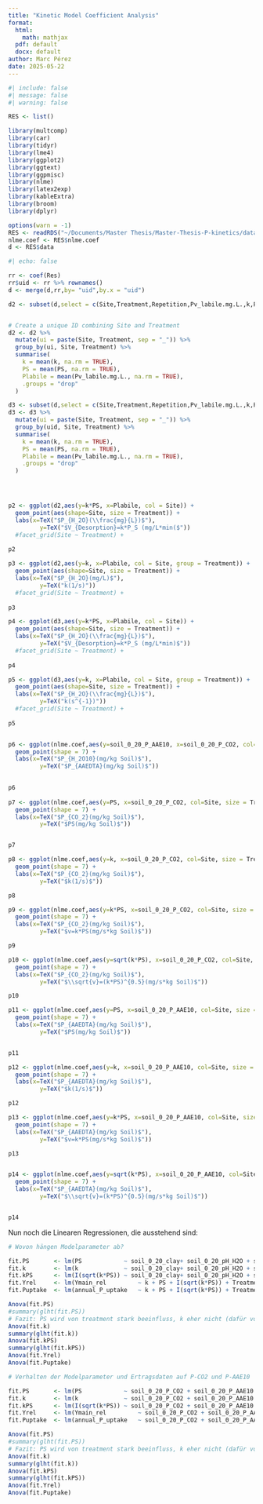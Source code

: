```yaml
---
title: "Kinetic Model Coefficient Analysis"
format: 
  html:
    math: mathjax
  pdf: default
  docx: default
author: Marc Pérez
date: 2025-05-22
---
```


```r
#| include: false
#| message: false
#| warning: false

RES <- list()

library(multcomp)
library(car)
library(tidyr)
library(lme4)
library(ggplot2)
library(ggtext)
library(ggpmisc)
library(nlme)
library(latex2exp)
library(kableExtra)
library(broom)
library(dplyr)

options(warn = -1)
RES <- readRDS("~/Documents/Master Thesis/Master-Thesis-P-kinetics/data/RES.rds")
nlme.coef <- RES$nlme.coef
d <- RES$data
```





```r
#| echo: false

rr <- coef(Res) 
rr$uid <- rr %>% rownames()
d <- merge(d,rr,by= "uid",by.x = "uid")

d2 <- subset(d,select = c(Site,Treatment,Repetition,Pv_labile.mg.L.,k,PS))


# Create a unique ID combining Site and Treatment
d2 <- d2 %>%
  mutate(ui = paste(Site, Treatment, sep = "_")) %>%
  group_by(ui, Site, Treatment) %>%
  summarise(
    k = mean(k, na.rm = TRUE),
    PS = mean(PS, na.rm = TRUE),
    Plabile = mean(Pv_labile.mg.L., na.rm = TRUE),
    .groups = "drop"
  )

d3 <- subset(d,select = c(Site,Treatment,Repetition,Pv_labile.mg.L.,k,PS,uid))
d3 <- d3 %>%
  mutate(ui = paste(Site, Treatment, sep = "_")) %>%
  group_by(uid, Site, Treatment) %>%
  summarise(
    k = mean(k, na.rm = TRUE),
    PS = mean(PS, na.rm = TRUE),
    Plabile = mean(Pv_labile.mg.L., na.rm = TRUE),
    .groups = "drop"
  )




p2 <- ggplot(d2,aes(y=k*PS, x=Plabile, col = Site)) +
  geom_point(aes(shape=Site, size = Treatment)) +
  labs(x=TeX("$P_{H_2O}(\\frac{mg}{L})$"),
         y=TeX("$V_{Desorption}=k*P_S (mg/L*min($"))
  #facet_grid(Site ~ Treatment) + 
  
p2

p3 <- ggplot(d2,aes(y=k, x=Plabile, col = Site, group = Treatment)) +
  geom_point(aes(shape=Site, size = Treatment)) +
  labs(x=TeX("$P_{H_2O}(mg/L)$"),
         y=TeX("k(1/s)"))
  #facet_grid(Site ~ Treatment) + 
  
p3

p4 <- ggplot(d3,aes(y=k*PS, x=Plabile, col = Site)) +
  geom_point(aes(shape=Site, size = Treatment)) +
  labs(x=TeX("$P_{H_2O}(\\frac{mg}{L})$"),
         y=TeX("$V_{Desorption}=k*P_S (mg/L*min)$"))
  #facet_grid(Site ~ Treatment) + 
  
p4

p5 <- ggplot(d3,aes(y=k, x=Plabile, col = Site, group = Treatment)) +
  geom_point(aes(shape=Site, size = Treatment)) +
  labs(x=TeX("$P_{H_2O}(\\frac{mg}{L})$"),
         y=TeX("k(s^{-1})"))
  #facet_grid(Site ~ Treatment) + 
  
p5


p6 <- ggplot(nlme.coef,aes(y=soil_0_20_P_AAE10, x=soil_0_20_P_CO2, col=Site, size = Treatment)) +
  geom_point(shape = 7) +
  labs(x=TeX("$P_{H_2O10}(mg/kg Soil)$"),
         y=TeX("$P_{AAEDTA}(mg/kg Soil)$"))
  

p6
  
p7 <- ggplot(nlme.coef,aes(y=PS, x=soil_0_20_P_CO2, col=Site, size = Treatment)) +
  geom_point(shape = 7) +
  labs(x=TeX("$P_{CO_2}(mg/kg Soil)$"),
         y=TeX("$PS(mg/kg Soil)$"))


p7

p8 <- ggplot(nlme.coef,aes(y=k, x=soil_0_20_P_CO2, col=Site, size = Treatment)) +
  geom_point(shape = 7) +
  labs(x=TeX("$P_{CO_2}(mg/kg Soil)$"),
         y=TeX("$k(1/s)$"))

p8

p9 <- ggplot(nlme.coef,aes(y=k*PS, x=soil_0_20_P_CO2, col=Site, size = Treatment)) +
  geom_point(shape = 7) +
  labs(x=TeX("$P_{CO_2}(mg/kg Soil)$"),
         y=TeX("$v=k*PS(mg/s*kg Soil)$"))

p9

p10 <- ggplot(nlme.coef,aes(y=sqrt(k*PS), x=soil_0_20_P_CO2, col=Site, size = Treatment)) +
  geom_point(shape = 7) +
  labs(x=TeX("$P_{CO_2}(mg/kg Soil)$"),
         y=TeX("$\\sqrt{v}=(k*PS)^{0.5}(mg/s*kg Soil)$"))

p10

p11 <- ggplot(nlme.coef,aes(y=PS, x=soil_0_20_P_AAE10, col=Site, size = Treatment)) +
  geom_point(shape = 7) +
  labs(x=TeX("$P_{AAEDTA}(mg/kg Soil)$"),
         y=TeX("$PS(mg/kg Soil)$"))


p11

p12 <- ggplot(nlme.coef,aes(y=k, x=soil_0_20_P_AAE10, col=Site, size = Treatment)) +
  geom_point(shape = 7) +
  labs(x=TeX("$P_{AAEDTA}(mg/kg Soil)$"),
         y=TeX("$k(1/s)$"))

p12

p13 <- ggplot(nlme.coef,aes(y=k*PS, x=soil_0_20_P_AAE10, col=Site, size = Treatment)) +
  geom_point(shape = 7) +
  labs(x=TeX("$P_{AAEDTA}(mg/kg Soil)$"),
         y=TeX("$v=k*PS(mg/s*kg Soil)$"))

p13


p14 <- ggplot(nlme.coef,aes(y=sqrt(k*PS), x=soil_0_20_P_AAE10, col=Site, size = Treatment)) +
  geom_point(shape = 7) +
  labs(x=TeX("$P_{AAEDTA}(mg/kg Soil)$"),
         y=TeX("$\\sqrt{v}=(k*PS)^{0.5}(mg/s*kg Soil)$"))


p14

```


Nun noch die Linearen Regressionen, die ausstehend sind:

```r
# Wovon hängen Modelparameter ab?

fit.PS       <- lm(PS            ~ soil_0_20_clay+ soil_0_20_pH_H2O + soil_0_20_Corg + soil_0_20_silt + fert_P_tot, nlme.coef)
fit.k        <- lm(k             ~ soil_0_20_clay+ soil_0_20_pH_H2O + soil_0_20_Corg + soil_0_20_silt + fert_P_tot, nlme.coef)
fit.kPS      <- lm(I(sqrt(k*PS)) ~ soil_0_20_clay+ soil_0_20_pH_H2O + soil_0_20_Corg + soil_0_20_silt + fert_P_tot, nlme.coef)
fit.Yrel     <- lm(Ymain_rel         ~ k + PS + I(sqrt(k*PS)) + Treatment + Site, nlme.coef)
fit.Puptake  <- lm(annual_P_uptake   ~ k + PS + I(sqrt(k*PS)) + Treatment + Site, nlme.coef)

Anova(fit.PS)
#summary(glht(fit.PS))
# Fazit: PS wird von treatment stark beeinfluss, k eher nicht (dafür von site)
Anova(fit.k)
summary(glht(fit.k))
Anova(fit.kPS)
summary(glht(fit.kPS))
Anova(fit.Yrel)
Anova(fit.Puptake)

# Verhalten der Modelparameter und Ertragsdaten auf P-CO2 und P-AAE10

fit.PS       <- lm(PS            ~ soil_0_20_P_CO2 + soil_0_20_P_AAE10 + fert_P_tot, nlme.coef)
fit.k        <- lm(k             ~ soil_0_20_P_CO2 + soil_0_20_P_AAE10 + fert_P_tot, nlme.coef)
fit.kPS      <- lm(I(sqrt(k*PS)) ~ soil_0_20_P_CO2 + soil_0_20_P_AAE10 + fert_P_tot, nlme.coef)
fit.Yrel     <- lm(Ymain_rel         ~ soil_0_20_P_CO2 + soil_0_20_P_AAE10 + fert_P_tot, nlme.coef)
fit.Puptake  <- lm(annual_P_uptake   ~ soil_0_20_P_CO2 + soil_0_20_P_AAE10 + fert_P_tot, nlme.coef)

Anova(fit.PS)
#summary(glht(fit.PS))
# Fazit: PS wird von treatment stark beeinfluss, k eher nicht (dafür von site)
Anova(fit.k)
summary(glht(fit.k))
Anova(fit.kPS)
summary(glht(fit.kPS))
Anova(fit.Yrel)
Anova(fit.Puptake)



```

